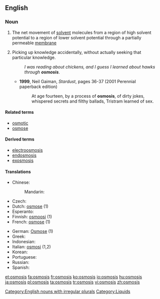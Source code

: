 ==English==
{{wikipedia}}

===Noun===
{{en-noun|osmoses}}

# The net movement of [[solvent]] molecules from a region of high solvent potential to a region of lower solvent potential through a partially permeable [[membrane]]
# {{slang}} Picking up knowledge accidentally, without actually seeking that particular knowledge.
#: ''I was reading about chickens, and I guess I learned about hawks through '''osmosis'''''.
#* '''1999''', Neil Gaiman, ''Stardust'', pages 36-37 (2001 Perennial paperback edition)
#*: At age fourteen, by a process of '''osmosis''', of dirty jokes, whispered secrets and filthy ballads, Tristram learned of sex.

====Related terms====
* [[osmotic]]
* [[osmose]]

====Derived terms====
* [[electroosmosis]]
* [[endosmosis]]
* [[exosmosis]]

====Translations====
{{trans-top|movement of molecules from a region of high solvent potential to low}}
* Chinese:
*: Mandarin: {{t|zh|渗透 |tr=shèntòu|sc=Hani}}
* Czech: {{t-|cs|osmóza|f}}
* Dutch: [[osmose]] {{f}} (1)
* Esperanto: {{t-|eo|osmozo|xs=Esperanto}}
* Finnish: [[osmoosi]] (1)
* French: [[osmose]] {{f}} (1)
{{trans-mid}}
* German: [[Osmose]] {{f}} (1)
* Greek: {{t+|el|ώσμωση}}
* Indonesian: {{t|id|osmosis}}
* Italian: [[osmosi]] {{f}} (1,2)
* Korean: {{t|ko|침투|tr=chimku|sc=Kore}}
* Portuguese: {{t|pt|osmose}}
* Russian: {{t+|ru|осмос|m|tr=ósmos}}
* Spanish: {{t-|es|ósmosis|f}}
{{trans-bottom}}

[[Category:English nouns with irregular plurals]]
[[Category:Liquids]]

[[et:osmosis]]
[[fa:osmosis]]
[[fr:osmosis]]
[[ko:osmosis]]
[[io:osmosis]]
[[hu:osmosis]]
[[ja:osmosis]]
[[pl:osmosis]]
[[ta:osmosis]]
[[tr:osmosis]]
[[vi:osmosis]]
[[zh:osmosis]]